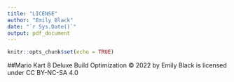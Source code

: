 ```yaml
---
title: "LICENSE"
author: "Emily Black"
date: "`r Sys.Date()`"
output: pdf_document
---
```


```r
knitr::opts_chunk$set(echo = TRUE)
```

##Mario Kart 8 Deluxe Build Optimization © 2022 by Emily Black is licensed under CC BY-NC-SA 4.0